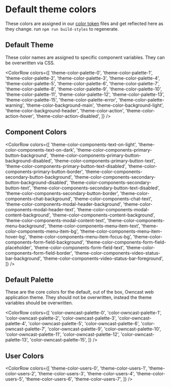 
<Meta title="owncast/Style Guide/Default Theme" />

# Default theme colors

These colors are assigned in our [color token](https://github.com/owncast/owncast/tree/webv2/web/style-definitions/tokens/color) files
and get reflected here as they change. run `npm run build-styles` to regenerate.

## Default Theme

These color names are assigned to specific component variables. They can be overwritten via CSS.

<ColorRow
  colors={[
    'theme-color-palette-0',
    'theme-color-palette-1',
    'theme-color-palette-2',
    'theme-color-palette-3',
    'theme-color-palette-4',
    'theme-color-palette-5',
    'theme-color-palette-6',
    'theme-color-palette-7',
    'theme-color-palette-8',
    'theme-color-palette-9',
    'theme-color-palette-10',
    'theme-color-palette-11',
    'theme-color-palette-12',
    'theme-color-palette-13',
    'theme-color-palette-15',
    'theme-color-palette-error',
    'theme-color-palette-warning',
    'theme-color-background-main',
    'theme-color-background-light',
    'theme-color-background-header',
    'theme-color-action',
    'theme-color-action-hover',
    'theme-color-action-disabled',
  ]}
/>

## Component Colors

<ColorRow
  colors={[
    'theme-color-components-text-on-light',
    'theme-color-components-text-on-dark',
    'theme-color-components-primary-button-background',
    'theme-color-components-primary-button-background-disabled',
    'theme-color-components-primary-button-text',
    'theme-color-components-primary-button-text-disabled',
    'theme-color-components-primary-button-border',
    'theme-color-components-secondary-button-background',
    'theme-color-components-secondary-button-background-disabled',
    'theme-color-components-secondary-button-text',
    'theme-color-components-secondary-button-text-disabled',
    'theme-color-components-secondary-button-border',
    'theme-color-components-chat-background',
    'theme-color-components-chat-text',
    'theme-color-components-modal-header-background',
    'theme-color-components-modal-header-text',
    'theme-color-components-modal-content-background',
    'theme-color-components-content-background',
    'theme-color-components-modal-content-text',
    'theme-color-components-menu-background',
    'theme-color-components-menu-item-text',
    'theme-color-components-menu-item-bg',
    'theme-color-components-menu-item-hover-bg',
    'theme-color-components-menu-item-focus-bg',
    'theme-color-components-form-field-background',
    'theme-color-components-form-field-placeholder',
    'theme-color-components-form-field-text',
    'theme-color-components-form-field-border',
    'theme-color-components-video-status-bar-background',
    'theme-color-components-video-status-bar-foreground',
  ]}
/>

## Default Palette

These are the core colors for the default, out of the box, Owncast web application theme.
They should not be overwritten, instead the theme variables should be overwritten.

<ColorRow
  colors={[
    'color-owncast-palette-0',
    'color-owncast-palette-1',
    'color-owncast-palette-2',
    'color-owncast-palette-3',
    'color-owncast-palette-4',
    'color-owncast-palette-5',
    'color-owncast-palette-6',
    'color-owncast-palette-7',
    'color-owncast-palette-9',
    'color-owncast-palette-10',
    'color-owncast-palette-11',
    'color-owncast-palette-12',
    'color-owncast-palette-13',
    'color-owncast-palette-15',
  ]}
/>

## User Colors

<ColorRow
  colors={[
    'theme-color-users-0',
    'theme-color-users-1',
    'theme-color-users-2',
    'theme-color-users-3',
    'theme-color-users-4',
    'theme-color-users-5',
    'theme-color-users-6',
    'theme-color-users-7',
  ]}
/>
